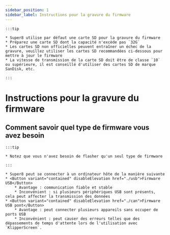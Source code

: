 ```yaml
---
sidebar_position: 1
sidebar_label: Instructions pour la gravure du firmware
---
```


    :::tip

    * Super8 utilise par défaut une carte SD pour la gravure du firmware
    * Préparez une carte SD dont la capacité n'excède pas `32G`
    * Les cartes SD non officielles peuvent entraîner un échec de la gravure, veuillez utiliser les cartes SD recommandées ci-dessous pour mettre à jour le firmware
    * La vitesse de transmission de la carte SD doit être de classe `10` ou supérieure, il est conseillé d'utiliser des cartes SD de marque SanDisk, etc.

    :::

# Instructions pour la gravure du firmware


## Comment savoir quel type de firmware vous avez besoin

    :::tip

    * Notez que vous n'avez besoin de flasher qu'un seul type de firmware

    :::
    
    * Super8 peut se connecter à un ordinateur hôte de la manière suivante
    * <Button variant="contained" disableElevation href="./usb">Firmware USB</Button>
        * Avantage : communication fiable et stable
        * Inconvénient : si plusieurs périphériques USB sont présents, cela peut affecter la transmission des données
    * <Button variant="contained" disableElevation href="./can">Firmware USB pont</Button>
        * Avantage : peut connecter plusieurs appareils sans occuper de ports USB
        * Inconvénient : peut causer des erreurs telles que des dépassements de temps d'attente lors de l'utilisation avec `KlipperScreen`.